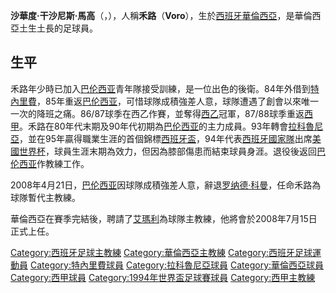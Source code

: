 {{noteTA
|G1=足球
|G2=uefa
|1=zh-hans:罗纳德·科曼;zh-hk:朗奴·高文;zh-tw:朗奴·高文;
|2=zh-hans:沃罗;zh-hk:禾路;zh-tw:禾路;
|3=zh-hans:萨尔瓦多·冈萨雷斯·马尔科;zh-hk:沙華度·干沙尼斯·馬高;zh-tw:沙華度·干沙尼斯·馬高;
}}
{{Football manager infobox
| playername= 禾路<br/>Voro
| fullname = Salvador González Marco
| birth_date = {{birth date and age|1963|10|9|df=y}}
| birth_place = [[西班牙|西班牙]][[華倫西亞|華倫西亞]]
| nickname = Voro
| height = {{height|m=1.82}}
| position = [[後衛_(足球)|後衛]]
| currentclub  =
| youthyears1 = | youthclubs1 = [[巴伦西亚足球俱乐部|巴伦西亚]]
| years1 = 1982–1984 | clubs1 = [[華倫西亞馬斯泰拿隊|華倫西亞B隊]] | caps1 = | goals1 =
| years2 = 1984–1993 | clubs2 = [[巴伦西亚足球俱乐部|巴伦西亚]] | caps2 = 216 | goals2 = 8
| years3 = 1984–1985 | clubs3 = → [[特內里費體育會|特內里費]] (外借) | caps3 = 43 | goals3 = 2
| years4 = 1993–1996 | clubs4 = [[拉科鲁尼亚体育俱乐部|拉科鲁尼亚]] | caps4 = 102 | goals4 = 1 
| years5 = 1996–1999 | clubs5 = {{tsl|en|CD Logroñés|CD Logroñés}} | caps5 = 45 | goals5 = 1
| totalcaps = 406 | totalgoals = 12
| nationalyears1 = 1993–1995 | nationalteam1 = [[西班牙國家足球隊|西班牙]] | nationalcaps1 = 9 | nationalgoals1 = 0
| manageryears1 = 2002–2004 | managerclubs1 = [[華倫西亞馬斯泰拿隊|華倫西亞B隊]]
| manageryears2 = 2008 | managerclubs2 = [[巴伦西亚足球俱乐部|巴伦西亚]] (看守)
| manageryears3 = 2012 | managerclubs3 = [[巴伦西亚足球俱乐部|巴伦西亚]] (看守)
| manageryears4 = 2015 | managerclubs4 = [[巴伦西亚足球俱乐部|巴伦西亚]] (看守)
| manageryears5 = 2016 | managerclubs5 = [[巴伦西亚足球俱乐部|巴伦西亚]] (看守)
| manageryears6 = 2017 | managerclubs6 = [[巴伦西亚足球俱乐部|巴伦西亚]]
| manageryears7 = 2017–2020 | managerclubs7 = [[巴伦西亚足球俱乐部|巴伦西亚]] (助理)
| manageryears8 = 2020 | managerclubs8 = [[巴伦西亚足球俱乐部|巴伦西亚]] (臨時)
| manageryears9 = 2020–2021 | managerclubs9 = [[巴伦西亚足球俱乐部|巴伦西亚]] (助理)
| manageryears10 = 2021 | managerclubs10 = [[巴伦西亚足球俱乐部|巴伦西亚]] (臨時)
| pcupdate = 2008年5月8日
| ntupdate = 2008年5月8日
}}

'''沙華度·干沙尼斯·馬高'''（'''{{lang|es|Salvador González Marco}}'''，{{bd|1963年|10月9日}}），人稱'''禾路'''（'''Voro'''），生於[[西班牙|西班牙]][[華倫西亞|華倫西亞]]，是華倫西亞土生土長的足球員。

==生平==
禾路年少時已加入[[巴伦西亚足球俱乐部|巴伦西亚]]青年隊接受訓練，是一位出色的後衛。84年外借到[[特內里費體育會|特內里費]]，85年重返[[巴伦西亚足球俱乐部|巴伦西亚]]，可惜球隊成積強差人意，球隊遭遇了創會以來唯一一次的降班之痛。86/87球季在西乙作賽，並奪得[[西乙|西乙]]冠軍，87/88球季重返[[西甲|西甲]]。禾路在80年代末期及90年代初期為[[巴伦西亚足球俱乐部|巴伦西亚]]的主力成員。93年轉會[[拉科鲁尼亚竞技|拉科魯尼亞]]，並在95年贏得職業生涯的首個錦標[[西班牙盃|西班牙盃]]，94年代表[[西班牙國家足球隊|西班牙國家隊]]出席[[1994年世界盃足球賽|美國世界杯]]，球員生涯末期為{{tsl|en|CD Logroñés|CD Logroñés}}效力，但因為膝部傷患而結束球員身涯。退役後返回[[巴伦西亚足球俱乐部|巴伦西亚]]作教練工作。

2008年4月21日，[[巴伦西亚足球俱乐部|巴伦西亚]]因球隊成積強差人意，辭退[[罗纳德·科曼|罗纳德·科曼]]，任命禾路為球隊暫代主教練。

華倫西亞在賽季完結後，聘請了[[烏拿·艾瑪利|艾瑪利]]為球隊主教練，他將會於2008年7月15日正式上任。

{{DEFAULTSORT:Voro}}
[[Category:西班牙足球主教練|Category:西班牙足球主教練]]
[[Category:華倫西亞主教練|Category:華倫西亞主教練]]
[[Category:西班牙足球運動員|Category:西班牙足球運動員]]
[[Category:特內里費球員|Category:特內里費球員]]
[[Category:拉科魯尼亞球員|Category:拉科魯尼亞球員]]
[[Category:華倫西亞球員|Category:華倫西亞球員]]
[[Category:西甲球員|Category:西甲球員]]
[[Category:1994年世界盃足球賽球員|Category:1994年世界盃足球賽球員]]
[[Category:西甲主教練|Category:西甲主教練]]